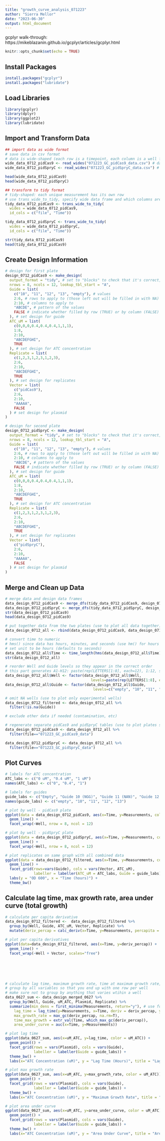 ```yaml
---
title: "growth_curve_analysis_071223"
author: "Sierra Mellor"
date: "2023-06-30"
output: html_document
---
```


gcplyr walk-through: https://mikeblazanin.github.io/gcplyr/articles/gcplyr.html 

```r
knitr::opts_chunk$set(echo = TRUE)
```

## Install Packages

```r
install.packages("gcplyr")
install.packages("lubridate")
```

## Load Libraries

```r
library(gcplyr)
library(dplyr)
library(ggplot2)
library(lubridate)
```

## Import and Transform Data

```r
## import data as wide format
# save data in csv format
# data is wide-shaped (each row is a timepoint, each column is a well from the pate)
wide_data_0712_pidCas9 <- read_wides("071223_GC_pidCas9_data.csv") # data from one plate
wide_data_0712_pidSpryC <- read_wides("071223_GC_pidSpryC_data.csv") # data from a different plate

head(wide_data_0712_pidCas9)
head(wide_data_0712_pidSpryC)

## transform to tidy format
# tidy-shaped: each unique measurement has its own row
# use trans_wide_to_tidy, specify wide data frame and which columns are not data
tidy_data_0712_pidCas9 <- trans_wide_to_tidy(
  wides = wide_data_0712_pidCas9,
  id_cols = c("file", "Time"))

tidy_data_0712_pidSpryC <- trans_wide_to_tidy(
  wides = wide_data_0712_pidSpryC,
  id_cols = c("file", "Time"))

str(tidy_data_0712_pidCas9)
head(tidy_data_0712_pidCas9)
```

## Create Design Information

```r
# design for first plate
design_0712_pidCas9 <- make_design(
  output_format = "tidy", # set to "blocks" to check that it's correct, then save as "tidy"
  nrows = 8, ncols = 12, lookup_tbl_start = "A",
  Guide = list( 
    c("10", "11", "12", "13", "empty"), # values
    2:6, # rows to apply to (those left out will be filled in with NA)
    2:10, # columns to apply to
    "ABCDE", # pattern of the values
    FALSE # indicate whether filled by row (TRUE) or by column (FALSE)
  ), # set design for guide
  ATC_uM = list( 
    c(0,0,0,0.4,0.4,0.4,1,1,1),
    1:8,
    2:10,
    "ABCDEFGHI",
    TRUE
  ), # set design for ATC concentration
  Replicate = list(
    c(1,2,3,1,2,3,1,2,3),
    2:6,
    2:10,
    "ABCDEFGHI",
    TRUE
  ), # set design for replicates
  Vector = list(
    c("pidCas9"),
    2:6,
    2:10,
    "AAAAA",
    FALSE
  ) # set design for plasmid
)

# design for second plate
design_0712_pidSpryC <- make_design(
  output_format = "tidy", # set to "blocks" to check that it's correct, then save as "tidy"
  nrows = 8, ncols = 12, lookup_tbl_start = "A",
  Guide = list( 
    c("10", "11", "12", "13", "empty"), # values
    2:6, # rows to apply to (those left out will be filled in with NA)
    2:10, # columns to apply to
    "ABCDE", # pattern of the values
    FALSE # indicate whether filled by row (TRUE) or by column (FALSE)
  ), # set design for guide
  ATC_uM = list( 
    c(0,0,0,0.4,0.4,0.4,1,1,1),
    1:8,
    2:10,
    "ABCDEFGHI",
    TRUE
  ), # set design for ATC concentration
  Replicate = list(
    c(1,2,3,1,2,3,1,2,3),
    2:6,
    2:10,
    "ABCDEFGHI",
    TRUE
  ), # set design for replicates
  Vector = list(
    c("pidSpryC"),
    2:6,
    2:10,
    "AAAAA",
    FALSE
  ) # set design for plasmid
)
```

## Merge and Clean up Data

```r
# merge data and design data frames
data_design_0712_pidCas9 <- merge_dfs(tidy_data_0712_pidCas9, design_0712_pidCas9)
data_design_0712_pidSpryC <- merge_dfs(tidy_data_0712_pidSpryC, design_0712_pidSpryC)
str(data_design_0712_pidCas9)
head(data_design_0712_pidCas9)

# put together data from the two plates (use to plot all data together)
data_design_0712_all <- rbind(data_design_0712_pidCas9, data_design_0712_pidSpryC)

# convert time to numeric
# hms() since data has hours, minutes, and seconds (use hm() for hours & minutes)
# set unit to be hours (defaults to seconds)
data_design_0712_all$Time <- time_length(hms(data_design_0712_all$Time), unit = "hour")
str(data_design_0712_all)

# reorder Well and Guide levels so they appear in the correct order
# this part generates A1-H12: paste(rep(LETTERS[1:8], each=12), 1:12, sep="")
data_design_0712_all$Well <- factor(data_design_0712_all$Well,
                                       levels=paste(rep(LETTERS[1:8], each=12), 1:12, sep=""))
data_design_0712_all$Guide <- factor(data_design_0712_all$Guide,
                                        levels=c("empty", "10", "11", "12", "13"))

# omit NA wells (use to plot only experimental wells)
data_design_0712_filtered <- data_design_0712_all %>%
  filter(!is.na(Guide))

# exclude other data if needed (contamination, etc)

# regenerate separate pidCas9 and pidSpryC tables (use to plot plates separately)
data_design_0712_pidCas9 <- data_design_0712_all %>%
  filter(file=="071223_GC_pidCas9_data")

data_design_0712_pidSpryC <- data_design_0712_all %>%
  filter(file=="071223_GC_pidSpryC_data")
```

## Plot Curves

```r
# labels for ATC concentration
ATC_labs <- c("0 uM", "0.4 uM", "1 uM")
names(ATC_labs) <- c("0", "0.4", "1")

# labels for guides
guide_labs <- c("Empty", "Guide 10 (NGG)", "Guide 11 (NAN)", "Guide 12 (NAN)", "Guide 13 (NNN)")
names(guide_labs) <- c("empty", "10", "11", "12", "13")

# plot by well - pidCas9 plate
ggplot(data = data_design_0712_pidCas9, aes(x=Time, y=Measurements, color = ATC_uM)) +
  geom_line() +
  facet_wrap(~Well, nrow = 8, ncol = 12)

# plot by well - pidSpryC plate
ggplot(data = data_design_0712_pidSpryC, aes(x=Time, y=Measurements, color = ATC_uM)) +
  geom_line() +
  facet_wrap(~Well, nrow = 8, ncol = 12)

# plot replicates on same graph with all combined data
ggplot(data = data_design_0712_filtered, aes(x=Time, y=Measurements, color=Replicate)) +
  geom_line() +
  facet_grid(rows=vars(Guide), cols = vars(Vector, ATC_uM), 
             labeller = labeller(ATC_uM = ATC_labs, Guide = guide_labs)) +
  labs(y = "OD 600", x = "Time (hours)") +
  theme_bw() 

```


## Calculate lag time, max growth rate, area under curve (total growth)

```r
# calculate per capita derivative
data_design_0712_filtered <-  data_design_0712_filtered %>%
  group_by(Well, Guide, ATC_uM, Vector, Replicate) %>%
  mutate(deriv_percap = calc_deriv(x=Time, y=Measurements, percapita = TRUE, blank = 0))

# plot per capita derivatives
ggplot(data=data_design_0712_filtered, aes(x=Time, y=deriv_percap)) +
  geom_line() +
  facet_wrap(~Well + Vector, scales="free")






# calculate lag time, maximum growth rate, time at maximum growth rate, area under curve
# group by all variables so that you end up with one row per well
# make sure not to group by anything that varies wtihin a well
data_0627_sum <- data_design_merged_0627 %>%
  group_by(Well, Guide, uM_ATC, Plasmid, Replicate) %>%
  summarize(min_dens = first_minima(Measurements, return="y"), # use for lag time
    lag_time = lag_time(y=Measurements, x=Time, deriv = deriv_percap, y0 = min_dens),
    max_growth_rate = max_gc(deriv_percap, na.rm=T),
    time_max_growth = extr_val(Time, which_max_gc(deriv_percap)),
    area_under_curve = auc(x=Time, y=Measurements))

# plot lag time
ggplot(data_0627_sum, aes(x=uM_ATC, y=lag_time, color = uM_ATC)) +
  geom_point() +
  facet_grid(rows = vars(Plasmid), cols = vars(Guide),
             labeller = labeller(Guide = guide_labs)) +
  theme_bw() +
  labs(x="ATC Concentration (uM)", y = "Lag Time (Hours)", title = "Lag Time for Guides 10-13")

# plot max growth rate
ggplot(data_0627_sum, aes(x=uM_ATC, y=max_growth_rate, color = uM_ATC)) +
  geom_point() +
  facet_grid(rows = vars(Plasmid), cols = vars(Guide),
             labeller = labeller(Guide = guide_labs)) +
  theme_bw() +
  labs(x="ATC Concentration (uM)", y = "Maximum Growth Rate", title = "Maximum Growth Rates for Guides 10-13")

# plot area under curve
ggplot(data_0627_sum, aes(x=uM_ATC, y=area_under_curve, color = uM_ATC)) +
  geom_point() +
  facet_grid(rows = vars(Plasmid), cols = vars(Guide),
             labeller = labeller(Guide = guide_labs)) +
  theme_bw() +
  labs(x="ATC Concentration (uM)", y = "Area Under Curve", title = "Area Under Curve for Guides 10-13 Growth Assay")
```



